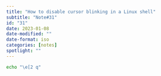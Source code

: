 ```yaml
---
title: "How to disable cursor blinking in a Linux shell"
subtitle: "Note#31"
id: "31"
date: 2023-01-08
date-modified: ""
date-format: iso
categories: [notes]
spotlight: ""
---
```

```bash
echo "\e[2 q"
```
